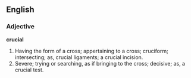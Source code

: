 ==English==

===Adjective===

'''crucial'''

#Having the form of a cross; appertaining to a cross; cruciform; intersecting; as, crucial ligaments; a crucial incision.
#Severe; trying or searching, as if bringing to the cross; decisive; as, a crucial test.